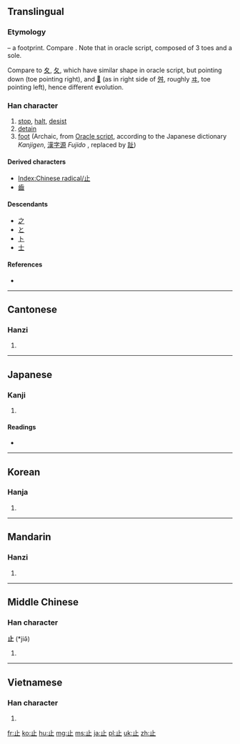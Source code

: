 {{also|只}}
==Translingual==
{{stroke order|type=animate}}
===Etymology===
{{liushu|p}} – a footprint. Compare {{term|手||hand|sc=Hani}}. Note that in oracle script, composed of 3 toes and a sole.

Compare to [[夊]], [[夂]], which have similar shape in oracle script, but pointing down (toe pointing right), and [[𡕒]] (as in right side of [[舛]], roughly [[ヰ]], toe pointing left), hence different evolution.

{{Han etyl}}

===Han character===
{{Han char|rn=77|rad=止|as=00|sn=4|four=2110<sub>0</sub>|canj=卜中一 (YLM)}}

# [[stop]], [[halt]], [[desist]]
# [[detain]]
# [[foot]] (Archaic, from [[w:Oracle script|Oracle script]], according to the Japanese dictionary ''Kanjigen'', [[漢字源]] ''Fujido''<!--capital editor-->, replaced by [[趾]])

====Derived characters====
* [[Index:Chinese radical/止]]
* [[齒]]

====Descendants====
* [[之]]
* [[と]]
* [[ト]]
* [[士]] {{qualifier|as component, as in [[志]]}}

====References====
* {{Han ref|kx=0573.240|dkj=16253|dj=0961.230|hdz=21435.030|uh=6B62|ud=27490|bh=A4EE|bd=42222}}

----

==Cantonese==

===Hanzi===
{{yue-hanzi|jyut=|y=ji2}}

# {{defn|lang=yue|sort=止00}}

----

==Japanese==

===Kanji===
{{ja-kanji|grade=2|rs=止00}}

# {{defn|lang=ja|sort=止00}}

====Readings====
* {{ja-readings|on=[[し]] (shi)|kun=[[とまる]] (tomaru), [[あし]] (ashi), [[とめる]] (tomeru),[[やめる]] (yameru)}}

----

==Korean==

===Hanja===
{{ko-hanja|hangeul=지|eumhun=그칠|rv=ji|mr=chi|y=ci}}

# {{defn|lang=ko|sort=止00}}

----

==Mandarin==

===Hanzi===
{{cmn-hanzi|pin=[[zhǐ]] ([[zhi3]])|wg=chih<sup>3</sup>}}

# {{defn|lang=cmn|sort=止00}}

----

==Middle Chinese==

===Han character===
'''止''' (*jiə̌)<!--asterisk signifies that this is a reconstructed pronunciation-->

# {{defn|lang=zhx-mid|sort=止00}}

----

==Vietnamese==

===Han character===
{{vi-hantu|[[chỉ]]|rs=止00}}

# {{defn|lang=vi|sort=止00}}

[[fr:止]]
[[ko:止]]
[[hu:止]]
[[mg:止]]
[[ms:止]]
[[ja:止]]
[[pl:止]]
[[uk:止]]
[[zh:止]]